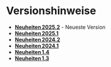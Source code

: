 # Versionshinweise

- **[Neuheiten 2025.2](/release-notes/whats-new-2025.2)** - Neueste Version  
- **[Neuheiten 2025.1](/release-notes/whats-new-2025.1)**   
- **[Neuheiten 2024.2](/release-notes/whats-new-2024.2)**   
- **[Neuheiten 2024.1](/release-notes/whats-new-2024.1)**   
- **[Neuheiten 1.4](/release-notes/whats-new-1-4)** 
- **[Neuheiten 1.3](/release-notes/whats-new-1-3)** 